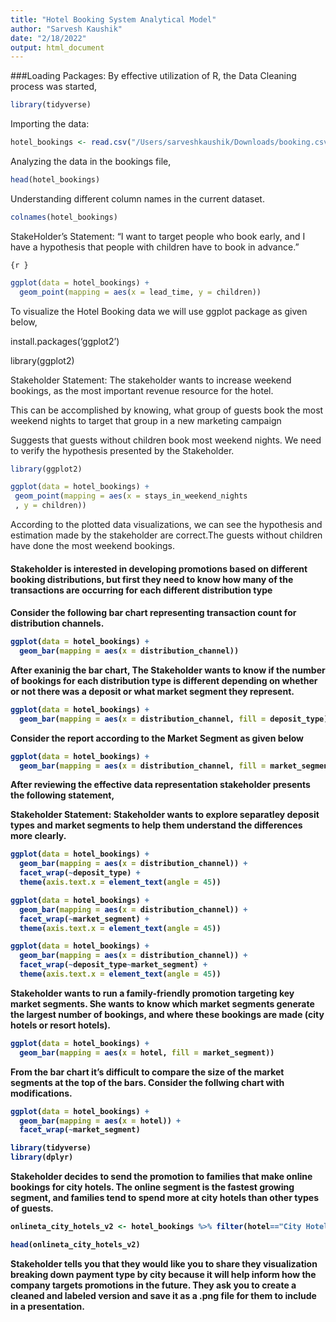 ```yaml
---
title: "Hotel Booking System Analytical Model"
author: "Sarvesh Kaushik"
date: "2/18/2022"
output: html_document
---
```


###Loading Packages:
By effective utilization of R, the Data Cleaning process was started,


```r

library(tidyverse)

```

Importing the data:

```r

hotel_bookings <- read.csv("/Users/sarveshkaushik/Downloads/booking.csv", sep = ",")
```

Analyzing the data in the bookings file,

```r
head(hotel_bookings)
```

Understanding different column names in the current dataset.

```r
colnames(hotel_bookings)

```




StakeHolder’s Statement: "I want to target people who book early, and I have a hypothesis that people with children have to book in advance."


``{r }
``

```r
ggplot(data = hotel_bookings) +
  geom_point(mapping = aes(x = lead_time, y = children))

```

To visualize the Hotel Booking data we will use ggplot package as given below,

install.packages('ggplot2')

library(ggplot2)

Stakeholder Statement: The stakeholder wants to increase weekend bookings, as the most important revenue resource for the hotel.


This can be accomplished by knowing, what group of guests book the most weekend nights to target that group in a new marketing campaign

Suggests that guests without children book most weekend nights.
We need to verify the hypothesis presented by the Stakeholder.




```r

library(ggplot2)

ggplot(data = hotel_bookings) +
 geom_point(mapping = aes(x = stays_in_weekend_nights
 , y = children))
```


According to the plotted data visualizations, we can see the hypothesis and estimation made by the stakeholder are correct.The guests without children have done the most weekend bookings.



<h4> Stakeholder is interested in developing promotions based on different booking distributions, but first they need to know how many of the transactions are occurring for each different distribution type <h4>


Consider the following bar chart representing transaction count for distribution channels.

```r
ggplot(data = hotel_bookings) +
  geom_bar(mapping = aes(x = distribution_channel))

```

After exaninig the bar chart, The Stakeholder wants to know if the number of bookings for each distribution type is different depending on whether or not there was a deposit or what market segment they represent.
```r
ggplot(data = hotel_bookings) +
  geom_bar(mapping = aes(x = distribution_channel, fill = deposit_type))
```


Consider the report according to the Market Segment as given below
```r
ggplot(data = hotel_bookings) +
  geom_bar(mapping = aes(x = distribution_channel, fill = market_segment))
```

After reviewing the effective data representation stakeholder presents the following statement,

Stakeholder Statement: Stakeholder wants to explore separatley deposit types and market segments to help them understand the differences more clearly.

```r
ggplot(data = hotel_bookings) +
  geom_bar(mapping = aes(x = distribution_channel)) +
  facet_wrap(~deposit_type) +
  theme(axis.text.x = element_text(angle = 45))
```


```r
ggplot(data = hotel_bookings) +
  geom_bar(mapping = aes(x = distribution_channel)) +
  facet_wrap(~market_segment) +
  theme(axis.text.x = element_text(angle = 45))
```



```r
ggplot(data = hotel_bookings) +
  geom_bar(mapping = aes(x = distribution_channel)) +
  facet_wrap(~deposit_type~market_segment) +
  theme(axis.text.x = element_text(angle = 45))
```

Stakeholder wants to run a family-friendly promotion targeting key market segments. She wants to know which market segments generate the largest number of bookings, and where these bookings are made (city hotels or resort hotels).

```r
ggplot(data = hotel_bookings) +
  geom_bar(mapping = aes(x = hotel, fill = market_segment))
```

From the bar chart it's difficult to compare the size of the market segments at the top of the bars. Consider the follwing chart with modifications.

```r
ggplot(data = hotel_bookings) +
  geom_bar(mapping = aes(x = hotel)) +
  facet_wrap(~market_segment)
```




```r
library(tidyverse)
library(dplyr)
```


Stakeholder decides to send the promotion to families that make online bookings for city hotels. The online segment is the fastest growing segment, and families tend to spend more at city hotels than other types of guests.

```r

onlineta_city_hotels_v2 <- hotel_bookings %>% filter(hotel=="City Hotel") %>% filter(market_segment=="Online TA")

head(onlineta_city_hotels_v2)

```
Stakeholder tells you that they would like you to share they visualization breaking down payment type by city because it will help inform how the company targets promotions in the future. They ask you to create a cleaned and labeled version and save it as a .png file for them to include in a presentation.






